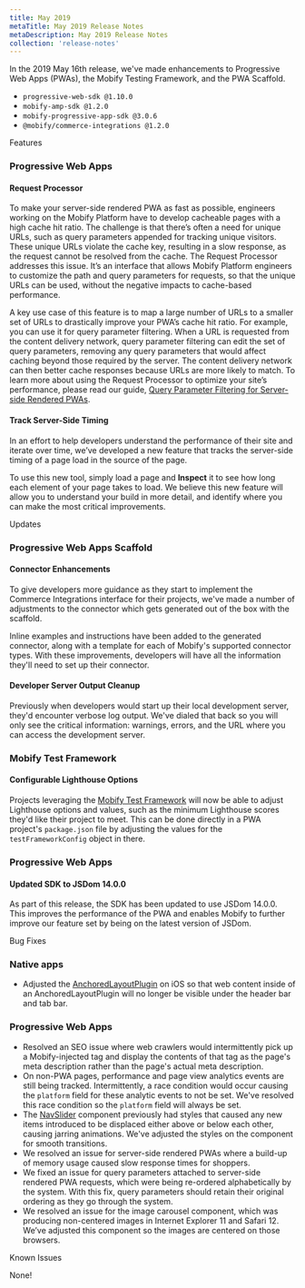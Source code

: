 ```yaml
---
title: May 2019
metaTitle: May 2019 Release Notes
metaDescription: May 2019 Release Notes
collection: 'release-notes'
---
```


In the 2019 May 16th release, we've made enhancements to Progressive Web Apps (PWAs), the Mobify Testing Framework, and the PWA Scaffold.

- `progressive-web-sdk @1.10.0`
- `mobify-amp-sdk @1.2.0`
- `mobify-progressive-app-sdk @3.0.6`
- `@mobify/commerce-integrations @1.2.0`

<p class="c-label c--features">Features</p>

### Progressive Web Apps

#### Request Processor

To make your server-side rendered PWA as fast as possible, engineers working on the Mobify Platform have to develop cacheable pages with a high cache hit ratio. The challenge is that there’s often a need for unique URLs, such as query parameters appended for tracking unique visitors. These unique URLs violate the cache key, resulting in a slow response, as the request cannot be resolved from the cache. The Request Processor addresses this issue. It’s an interface that allows Mobify Platform engineers to customize the path and query parameters for requests, so that the unique URLs can be used, without the negative impacts to cache-based performance.

A key use case of this feature is to map a large number of URLs to a smaller set of URLs to drastically improve your PWA’s cache hit ratio. For example, you can use it for query parameter filtering. When a URL is requested from the content delivery network, query parameter filtering can edit the set of query parameters, removing any query parameters that would affect caching beyond those required by the server. The content delivery network can then better cache responses because URLs are more likely to match. To learn more about using the Request Processor to optimize your site’s performance, please read our guide, [Query Parameter Filtering for Server-side Rendered PWAs](../../how-to-guides/categories/guides/request-processor#filtering-querystrings-to-improve-caching).

#### Track Server-Side Timing
In an effort to help developers understand the performance of their site and iterate over time, we’ve developed a new feature that tracks the server-side timing of a page load in the source of the page.

To use this new tool, simply load a page and <b>Inspect</b> it to see how long each element of your page takes to load. We believe this new feature will allow you to understand your build in more detail, and identify where you can make the most critical improvements.


<p class="c-label c--updates">Updates</p>

### Progressive Web Apps Scaffold

#### Connector Enhancements

To give developers more guidance as they start to implement the Commerce Integrations interface for their projects, we've made a number of adjustments to the connector which gets generated out of the box with the scaffold.

Inline examples and instructions have been added to the generated connector, along with a template for each of Mobify's supported connector types. With these improvements, developers will have all the information they'll need to set up their connector.

#### Developer Server Output Cleanup

Previously when developers would start up their local development server, they'd encounter verbose log output. We've dialed that back so you will only see the critical information: warnings, errors, and the URL where you can access the development server.

### Mobify Test Framework

#### Configurable Lighthouse Options

Projects leveraging the [Mobify Test Framework](../../how-to-guides/categories/testing/mobify-test-framework) will now be able to adjust Lighthouse options and values, such as the minimum Lighthouse scores they'd like their project to meet. This can be done directly in a PWA project's `package.json` file by adjusting the values for the `testFrameworkConfig` object in there.

### Progressive Web Apps

#### Updated SDK to JSDom 14.0.0

As part of this release, the SDK has been updated to use JSDom 14.0.0. This improves the performance of the PWA and enables Mobify to further improve our feature set by being on the latest version of JSDom.

<p class="c-label c--bugs">Bug Fixes</p>

### Native apps

- Adjusted the [AnchoredLayoutPlugin](http://astro.mobify.com/latest/api-reference/anchored-layout/) on iOS so that web content inside of an AnchoredLayoutPlugin will no longer be visible under the header bar and tab bar.

### Progressive Web Apps

- Resolved an SEO issue where web crawlers would intermittently pick up a Mobify-injected tag and display the contents of that tag as the page's meta description rather than the page's actual meta description.
- On non-PWA pages, performance and page view analytics events are still being tracked. Intermittently, a race condition would occur causing the `platform` field for these analytic events to not be set. We've resolved this race condition so the `platform` field will always be set.
- The [NavSlider](../../apis-and-sdks/component-library/components/NavSlider) component previously had styles that caused any new items introduced to be displaced either above or below each other, causing jarring animations. We've adjusted the styles on the component for smooth transitions.
- We resolved an issue for server-side rendered PWAs where a build-up of memory usage caused slow response times for shoppers.
- We fixed an issue for query parameters attached to server-side rendered PWA requests, which were being re-ordered alphabetically by the system. With this fix, query parameters should retain their original ordering as they go through the system.
- We resolved an issue for the image carousel component, which was producing non-centered images in Internet Explorer 11 and Safari 12. We’ve adjusted this component so the images are centered on those browsers.


<p class="c-label c--known">Known Issues</p>

None!